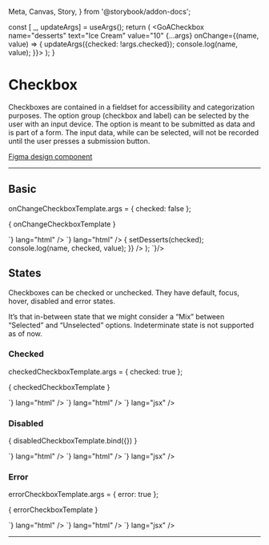   Meta,
  Canvas,
  Story,
} from '@storybook/addon-docs';


  const [ _, updateArgs] = useArgs();
  return (
    <GoACheckbox
      name="desserts"
      text="Ice Cream"
      value="10"
      {...args}
      onChange={(name, value) => {
        updateArgs({checked: !args.checked});
        console.log(name, value);
      }}>
    </GoACheckbox>
  );
}

<Meta title="Components/Checkbox" component={GoACheckbox} />

# Checkbox

Checkboxes are contained in a fieldset for accessibility and categorization purposes.
The option group (checkbox and label) can be selected by the user with an input device.
The option is meant to be submitted as data and is part of a form.
The input data, while can be selected, will not be recorded until the user presses a submission button.

[Figma design component](https://www.figma.com/file/3pb2IK8s2QUqWieH79KdN7/%E2%9D%96-Components-%7C-DDI-DS?node-id=183%3A219)

<hr />

## Basic

onChangeCheckboxTemplate.args = {
  checked: false
};

<Story name="Basic">{ onChangeCheckboxTemplate }</Story>

<Tabs>
  <Tab label="Web Component">
    <CodeSnippet code={`<goa-checkbox name="desserts" text="Ice Cream" value="10"></goa-checkbox>`} lang="html" />
    <CodeSnippet
      lang="js"
      code={`
        var el = document.getElementById('id-desserts')
        el.addEventListener('_onChange', clickHandler);
        // to later remove the event listener
        el.removeEventListener('_onChange', clickHandler);
      `}
    />
  </Tab>
  <Tab label="Angular">
    <CodeSnippet code={`
        <goa-checkbox
          name="desserts"
          text="Ice Cream"
          value="10"
          (_change)="onChange()" >
        </goa-checkbox>
      `} lang="html" />
    <CodeSnippet lang="ts" code={`
      export class SomeComponent {
        onChange(e) {
          console.log(e.detail.name, e.detail.checked, e.detail.value);
        }
      }
    `}/>
  </Tab>
  <Tab label="React">
    <CodeSnippet lang="jsx" code={`
      const [desserts, setDesserts] = useState(false);
      return (
        <>
        <GoACheckbox
            name="desserts"
            text="Ice Cream"
            value="10"
            checked={desserts}
            onChange={(name, checked, value) => {
              setDesserts(checked);
              console.log(name, checked, value);
            }}
          />
        </>
      );
    `}/>
  </Tab>
</Tabs>


## States

Checkboxes can be checked or unchecked.
They have default, focus, hover, disabled and error states.

It’s that in-between state that we might consider a “Mix” between “Selected” and “Unselected” options.
Indeterminate state is not supported as of now.

### Checked

checkedCheckboxTemplate.args = {
  checked: true
};

<Story name="Checked">{ checkedCheckboxTemplate }</Story>

<Tabs>
  <Tab label="Web Component">
    <CodeSnippet code={`<goa-checkbox name="desserts" text="Ice Cream" value="10" checked></goa-checkbox>`} lang="html" />
  </Tab>
  <Tab label="Angular">
    <CodeSnippet code={`<goa-checkbox name="desserts" text="Ice Cream" value="10" checked></goa-checkbox>`} lang="html" />
  </Tab>
  <Tab label="React">
    <CodeSnippet code={`<GoACheckbox name="desserts" text="Ice Cream" value="10" checked></GoACheckbox>`} lang="jsx" />
  </Tab>
</Tabs>


### Disabled


<Story name="Disabled">{ disabledCheckboxTemplate.bind({}) }</Story>

<Tabs>
  <Tab label="Web Component">
    <CodeSnippet code={`<goa-checkbox name="desserts" text="Ice Cream" value="10" disabled></goa-checkbox>`} lang="html" />
  </Tab>
  <Tab label="Angular">
    <CodeSnippet code={`<goa-checkbox name="desserts" text="Ice Cream" value="10" disabled></goa-checkbox>`} lang="html" />
  </Tab>
  <Tab label="React">
    <CodeSnippet code={`<GoACheckbox name="desserts" text="Ice Cream" value="10" disabled></GoACheckbox>`} lang="jsx" />
  </Tab>
</Tabs>


### Error

errorCheckboxTemplate.args = {
  error: true
};

<Story name="Error">{ errorCheckboxTemplate }</Story>

<Tabs>
  <Tab label="Web Component">
    <CodeSnippet code={`<goa-checkbox name="desserts" text="Ice Cream" value="10" error></goa-checkbox>`} lang="html" />
  </Tab>
  <Tab label="Angular">
    <CodeSnippet code={`<goa-checkbox name="desserts" text="Ice Cream" value="10" error></goa-checkbox>`} lang="html" />
  </Tab>
  <Tab label="React">
    <CodeSnippet code={`<GoACheckbox name="desserts" text="Ice Cream" value="10" error></GoACheckbox>`} lang="jsx" />
  </Tab>
</Tabs>

---

<SupportInfo />
